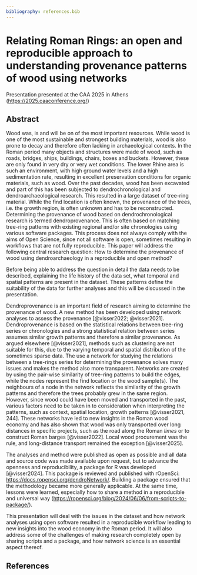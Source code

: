 ```yaml
---
bibliography: references.bib
---
```


# Relating Roman Rings: an open and reproducible approach to understanding provenance patterns of wood using networks

Presentation presented at the CAA 2025 in Athens (<https://2025.caaconference.org/>)

## Abstract

Wood was, is and will be on of the most important resources. While wood is one of the most sustainable and strongest building materials, wood is also prone to decay and therefore often lacking in archaeological contexts. In the Roman period many objects and structures were made of wood, such as roads, bridges, ships, buildings, chairs, boxes and buckets. However, these are only found in very dry or very wet conditions. The lower Rhine area is such an environment, with high ground water levels and a high sedimentation rate, resulting in excellent preservation conditions for organic materials, such as wood. Over the past decades, wood has been excavated and part of this has been subjected to dendrochronological and dendroarchaeological research. This resulted in a large dataset of tree-ring material. While the find location is often known, the provenance of the trees, i.e. the growth region, is often unknown and has to be reconstructed. Determining the provenance of wood based on dendrochronological research is termed dendroprovenance. This is often based on matching tree-ring patterns with existing regional and/or site chronologies using various software packages. This process does not always comply with the aims of Open Science, since not all software is open, sometimes resulting in workflows that are not fully reproducible. This paper will address the following central research question: How to determine the provenance of wood using dendroarchaeology in a reproducible and open method?

Before being able to address the question in detail the data needs to be described, explaining the life history of the data set, what temporal and spatial patterns are present in the dataset. These patterns define the suitability of the data for further analyses and this will be discussed in the presentation.

Dendroprovenance is an important field of research aiming to determine the provenance of wood. A new method has been developed using network analyses to assess the provenance [@visser2022; @visser2021]. Dendroprovenance is based on the statistical relations between tree-ring series or chronologies and a strong statistical relation between series assumes similar growth patterns and therefore a similar provenance. As argued elsewhere [@visser2021], methods such as clustering are not suitable for this, due to the varying temporal and spatial distribution of the sometimes sparse data. The use a network for studying the relations between a tree-rings series for determining the provenance solves many issues and makes the method also more transparent. Networks are created by using the pair-wise similarity of tree-ring patterns to build the edges, while the nodes represent the find location or the wood sample(s). The neighbours of a node in the network reflects the similarity of the growth patterns and therefore the trees probably grew in the same region. However, since wood could have been moved and transported in the past, various factors need to be taken in to consideration when interpreting the patterns, such as context, spatial location, growth patterns [@visser2021, 244]. These networks have led to new insights in the Roman wood economy and has also shown that wood was only transported over long distances in specific projects, such as the road along the Roman *limes* or to construct Roman barges [@visser2022]. Local wood procurement was the rule, and long-distance transport remained the exception [@visser2025].

The analyses and method were published as open as possible and all data and source code was made available upon request, but to advance the openness and reproducibility, a package for R was developed [@visser2024]. This package is reviewed and published with rOpenSci: <https://docs.ropensci.org/dendroNetwork/>. Building a package ensured that the methodology became more generally applicable. At the same time, lessons were learned, especially how to share a method in a reproducible and universal way (<https://ropensci.org/blog/2024/06/06/from-scripts-to-package/>).

This presentation will deal with the issues in the dataset and how network analyses using open software resulted in a reproducible workflow leading to new insights into the wood economy in the Roman period. It will also address some of the challenges of making research completely open by sharing scripts and a package, and how network science is an essential aspect thereof.

## References
